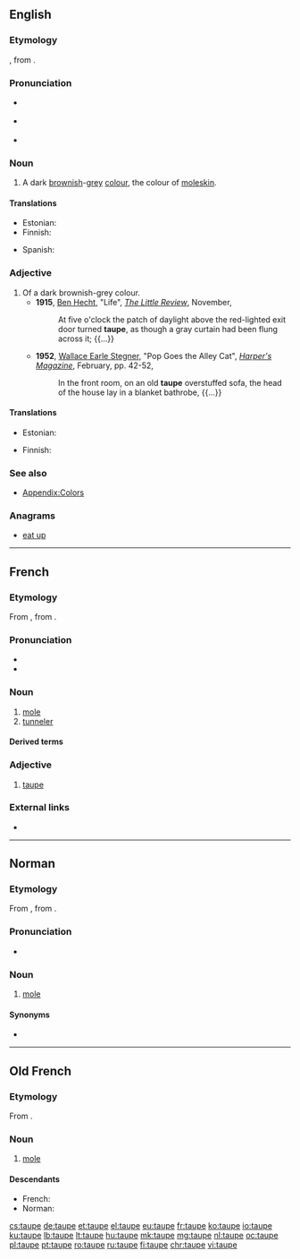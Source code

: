 ==English==
{{was wotd|2008|September|25}}
===Etymology===
{{borrowing|fr|taupe|lang=en}}, from {{etyl|la|en}} {{m|la|talpa||[[mole]]}}.

===Pronunciation===
* {{a|UK}} {{IPA|/təʊp/|lang=en}}
* {{a|US}} {{IPA|/toʊp/|lang=en}}
* {{audio|en-us-taupe.ogg|Audio (US)|lang=en}}

===Noun===
{{en-noun}}

# A dark [[brown]]ish-[[grey]] [[color|colour]], the colour of [[moleskin]].
#: {{color panel|2=483C32}}

====Translations====
{{trans-top|a dark brownish-gray colour}}
* Estonian: {{t|et|pruunikashall}}
* Finnish: {{t|fi|ruskeanharmaa}}
{{trans-mid}}
* Spanish: {{t+|es|talpa}}
{{trans-bottom}}

===Adjective===
{{en-adj}}

# Of a dark brownish-grey colour.
#* '''1915''', [[w:Ben Hecht|Ben Hecht]], "Life", ''[[w:The Little Review|The Little Review]]'', November,
#*: At five o'clock the patch of daylight above the red-lighted exit door turned '''taupe''', as though a gray curtain had been flung across it; {{...}}
#* '''1952''', [[w:Wallace Earle Stegner|Wallace Earle Stegner]], "Pop Goes the Alley Cat", ''[[w:Harper's Magazine|Harper's Magazine]]'', February, pp. 42-52,
#*: In the front room, on an old '''taupe''' overstuffed sofa, the head of the house lay in a blanket bathrobe, {{...}}

====Translations====
{{trans-top|of a dark brownish-gray colour}}
* Estonian: {{t|et|pruunikashall}}
{{trans-mid}}
* Finnish: {{t|fi|ruskeanharmaa}}
{{trans-bottom}}

===See also===
* [[Appendix:Colors]]

===Anagrams===
* [[eat up#English|eat up]]

{{catlangcode|en|Browns}}

----

==French==

===Etymology===
From {{etyl|fro|fr}} {{m|fro|taupe}}, from {{etyl|la|fr}} {{m|la|talpa}}.

===Pronunciation===
* {{IPA|/top/|lang=fr}}
* {{audio|Fr-taupe-ca-Montréal.ogg|audio (CA)|lang=fr}}

===Noun===
{{fr-noun|f}}

# [[mole]] {{gloss|burrowing mammal|undercover agent}}
# [[tunneler]]

====Derived terms====
{{der3|taupe-grillon|taupicide|taupier|taupière|taupinière|lang=fr}}

===Adjective===
{{fr-adj|mf}}

# [[#English|taupe]]

===External links===
* {{R:TLFi}}

----

==Norman==

===Etymology===
From {{etyl|fro|nrf}} {{m|fro|taupe}}, from {{etyl|la|nrf}} {{m|la|talpa}}.

===Pronunciation===
* {{audio|Jer-taupe.ogg|Audio (Jersey)|lang=nrf}}

===Noun===
{{nrf-noun|f}}

# {{lb|nrf|Jersey}} [[mole]] {{gloss|mammal}}

====Synonyms====
* {{l|nrf|taupîn}}

{{catlangcode|nrf|Soricomorphs}}

----

==Old French==

===Etymology===
From {{etyl|la|fro}} {{m|la|talpa}}.

===Noun===
{{fro-noun|f}}

# [[mole]] {{gloss|mammal}}

====Descendants====
* French: {{l|fr|taupe}}
* Norman: {{l|nrf|taupe}} {{qualifier|Jersey}}

{{catlangcode|fro|Animals}}

[[cs:taupe]]
[[de:taupe]]
[[et:taupe]]
[[el:taupe]]
[[eu:taupe]]
[[fr:taupe]]
[[ko:taupe]]
[[io:taupe]]
[[ku:taupe]]
[[lb:taupe]]
[[lt:taupe]]
[[hu:taupe]]
[[mk:taupe]]
[[mg:taupe]]
[[nl:taupe]]
[[oc:taupe]]
[[pl:taupe]]
[[pt:taupe]]
[[ro:taupe]]
[[ru:taupe]]
[[fi:taupe]]
[[chr:taupe]]
[[vi:taupe]]